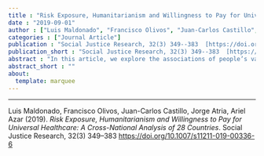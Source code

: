 ```yaml
---
title : "Risk Exposure, Humanitarianism and Willingness to Pay for Universal Healthcare: A Cross-National Analysis of 28 Countries"
date : "2019-09-01"
author : ["Luis Maldonado", "Francisco Olivos", "Juan-Carlos Castillo", "Jorge Atria", "Ariel Azar"]
categories : ["Journal Article"]
publication : "Social Justice Research, 32(3) 349--383  [https://doi.org/10.1007/s11211-019-00336-6](https://doi.org/10.1007/s11211-019-00336-6)"
publication_short : "Social Justice Research, 32(3) 349--383  [https://doi.org/10.1007/s11211-019-00336-6](https://doi.org/10.1007/s11211-019-00336-6)"
abstract : "In this article, we explore the associations of people’s valuations of universal healthcare with risk exposure and humanitarianism across diverse institutional contexts. We argue that both micro-level factors increase the valuations. Furthermore, interactions between material interests and humanitarians are expected. This work also hypothesizes that institutional contexts with employment-independent healthcare systems should modify the effect of risk exposure. Following a comparative framework, we test the expectations by using the International Social Survey Programme 2011 health module for 28 developed and developing countries. Results suggest opposite effects for the factors under analysis. While risk exposure decreases the willingness to pay taxes for the provision of universal healthcare, humanitarianism strongly fosters the valuation. Furthermore, we find statistical significant interactions between material interests and humanitarianism. Results also suggest substantive cross-level interactions between risk exposure and healthcare systems. Findings are robust to different modeling strategies that control for standard micro-level variables (income and egalitarianism), individual factors and observed and unobserved country characteristics. The article lays out implications of these findings."
abstract_short : ""
about:
  template: marquee
---
```

---


::: {.callout-note title="How to cite this work"}

Luis Maldonado, Francisco Olivos, Juan-Carlos Castillo, Jorge Atria, Ariel Azar (2019). *Risk Exposure, Humanitarianism and Willingness to Pay for Universal Healthcare: A Cross-National Analysis of 28 Countries*. Social Justice Research, 32(3) 349--383  [https://doi.org/10.1007/s11211-019-00336-6](https://doi.org/10.1007/s11211-019-00336-6)

:::

